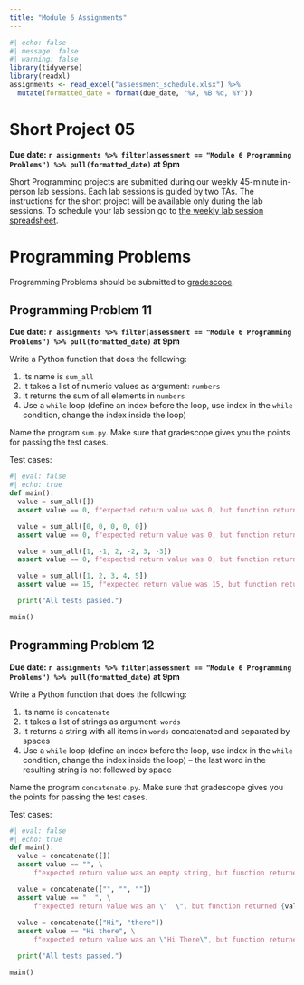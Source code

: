 ```yaml
---
title: "Module 6 Assignments"
---
```



```r
#| echo: false
#| message: false
#| warning: false
library(tidyverse)
library(readxl)
assignments <- read_excel("assessment_schedule.xlsx") %>% 
  mutate(formatted_date = format(due_date, "%A, %B %d, %Y"))
```

# Short Project 05

**Due date: `r assignments %>% filter(assessment == "Module 6 Programming Problems") %>% pull(formatted_date)` at 9pm**

Short Programming projects are submitted during our weekly 45-minute in-person lab sessions. Each lab sessions is guided by two TAs. The instructions for the short project will be available only during the lab sessions. To schedule your lab session go to [the weekly lab session spreadsheet](https://docs.google.com/spreadsheets/d/1mS3H-8GyLHb__rZaf9j66khmkncQgeqEXfyVk2l0sNo/edit?usp=sharing).

# Programming Problems

Programming Problems should be submitted to [gradescope](https://www.gradescope.com/courses/691034).

## Programming Problem 11

**Due date: `r assignments %>% filter(assessment == "Module 6 Programming Problems") %>% pull(formatted_date)` at 9pm**

Write a Python function that does the following:

1.  Its name is `sum_all`
2.  It takes a list of numeric values as argument: `numbers`
3.  It returns the sum of all elements in `numbers`
4.  Use a `while` loop (define an index before the loop, use index in the `while` condition, change the index inside the loop)

Name the program `sum.py`. Make sure that gradescope gives you the points for passing the test cases.

Test cases:

```python
#| eval: false
#| echo: true
def main():
  value = sum_all([])
  assert value == 0, f"expected return value was 0, but function returned {value}" 

  value = sum_all([0, 0, 0, 0, 0])
  assert value == 0, f"expected return value was 0, but function returned {value}" 

  value = sum_all([1, -1, 2, -2, 3, -3])
  assert value == 0, f"expected return value was 0, but function returned {value}" 

  value = sum_all([1, 2, 3, 4, 5])
  assert value == 15, f"expected return value was 15, but function returned {value}" 

  print("All tests passed.")

main()
```

## Programming Problem 12

**Due date: `r assignments %>% filter(assessment == "Module 6 Programming Problems") %>% pull(formatted_date)` at 9pm**

Write a Python function that does the following:

1.  Its name is `concatenate`
2.  It takes a list of strings as argument: `words`
3.  It returns a string with all items in `words` concatenated and separated by spaces
4.  Use a `while` loop (define an index before the loop, use index in the `while` condition, change the index inside the loop) -- the last word in the resulting string is not followed by space

Name the program `concatenate.py`. Make sure that gradescope gives you the points for passing the test cases.

Test cases:

```python
#| eval: false
#| echo: true
def main():
  value = concatenate([])
  assert value == "", \
      f"expected return value was an empty string, but function returned {value}" 

  value = concatenate(["", "", ""])
  assert value == "  ", \
      f"expected return value was an \"  \", but function returned {value}" 
  
  value = concatenate(["Hi", "there"])
  assert value == "Hi there", \
      f"expected return value was an \"Hi There\", but function returned {value}" 

  print("All tests passed.")

main()
```